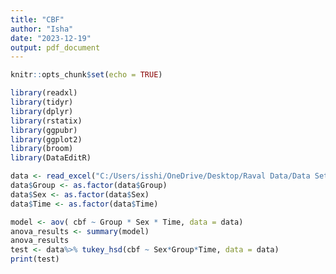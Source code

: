 ---
title: "CBF"
author: "Isha"
date: "2023-12-19"
output: pdf_document
---

```{r setup, include=FALSE}
knitr::opts_chunk$set(echo = TRUE)
```

```{r}
library(readxl)
library(tidyr)
library(dplyr)
library(rstatix)
library(ggpubr)
library(ggplot2)
library(broom)
library(DataEditR)
```

```{r}
data <- read_excel("C:/Users/isshi/OneDrive/Desktop/Raval Data/Data Sets/CBF ANOVA.xlsx")
data$Group <- as.factor(data$Group)
data$Sex <- as.factor(data$Sex)
data$Time <- as.factor(data$Time)

```

```{r}
model <- aov( cbf ~ Group * Sex * Time, data = data)
anova_results <- summary(model)
anova_results
test <- data%>% tukey_hsd(cbf ~ Sex*Group*Time, data = data)
print(test)
```

